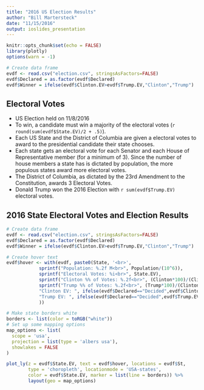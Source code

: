 ```yaml
---
title: "2016 US Election Results"
author: "Bill Martersteck"
date: "11/15/2016"
output: ioslides_presentation
---
```


```r
knitr::opts_chunk$set(echo = FALSE)
library(plotly)
options(warn = -1) 
```

```r
# Create data frame
evdf <- read.csv("election.csv", stringsAsFactors=FALSE)
evdf$Declared = as.factor(evdf$Declared)
evdf$Winner = ifelse(evdf$Clinton.EV>evdf$Trump.EV,"Clinton","Trump")
```
## Electoral Votes

- US Election held on 11/8/2016
- To win,
a candidate must win a majority of the
electoral votes (`r round(sum(evdf$State.EV)/2 + .5)`).
- Each US State and the District of Columbia are given
a electoral votes to award
to the presidential candidate their state chooses.
- Each state gets an electoral vote for each Senator
and each House of Representative member (for a minimum of 3).
Since the number of house members a state has is dictated
by population, the more populous states award more electoral votes.
- The District of Columbia,
as dictated by the 23rd Amendment to the Constitution,
awards 3 Electoral Votes.
- Donald Trump won the 2016 Election with `r sum(evdf$Trump.EV)` electoral votes.

## 2016 State Electoral Votes and Election Results

```r
# Create data frame
evdf <- read.csv("election.csv", stringsAsFactors=FALSE)
evdf$Declared = as.factor(evdf$Declared)
evdf$Winner = ifelse(evdf$Clinton.EV>evdf$Trump.EV,"Clinton","Trump")

# Create hover text
evdf$hover <- with(evdf, paste0(State, '<br>',
            sprintf("Population: %.2f M<br>", Population/(10^6)),
            sprintf("Electoral Votes: %i<br>", State.EV),
            sprintf("Clinton %% of Votes: %.2f<br>", (Clinton*100)/(Clinton+Trump+Others)),
            sprintf("Trump %% of Votes: %.2f<br>", (Trump*100)/(Clinton+Trump+Others)),
            "Clinton EV: ", ifelse(evdf$Declared=="Decided",evdf$Clinton.EV,"Undecided"), "<br>",
            "Trump EV: ", ifelse(evdf$Declared=="Decided",evdf$Trump.EV,"Undecided")
            ))

# Make state borders white
borders <- list(color = toRGB("white"))
# Set up some mapping options
map_options <- list(
  scope = 'usa',
  projection = list(type = 'albers usa'),
  showlakes = FALSE
)

plot_ly(z = evdf$State.EV, text = evdf$hover, locations = evdf$St, 
        type = 'choropleth', locationmode = 'USA-states', 
        color = evdf$State.EV, marker = list(line = borders)) %>%
        layout(geo = map_options)


```
